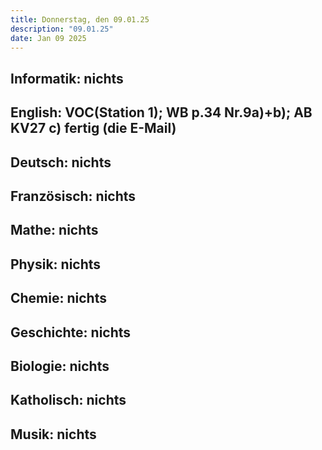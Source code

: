 ```yaml
---
title: Donnerstag, den 09.01.25
description: "09.01.25"
date: Jan 09 2025
---
```


## Informatik: nichts
## English: VOC(Station 1); WB p.34 Nr.9a)+b); AB KV27 c) fertig (die E-Mail)
## Deutsch: nichts
## Französisch: nichts
## Mathe: nichts
## Physik: nichts
## Chemie: nichts
## Geschichte: nichts
## Biologie: nichts
## Katholisch: nichts
## Musik: nichts